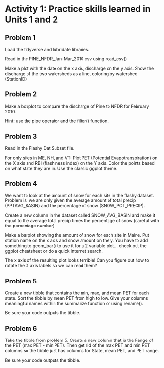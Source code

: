 # Activity 1: Practice skills learned in Units 1 and 2 {#introactivity}
## Problem 1

Load the tidyverse and lubridate libraries.

Read in the PINE_NFDR_Jan-Mar_2010 csv using read_csv()

Make a plot with the date on the x axis, discharge on the y axis. Show the discharge of the two watersheds as a line, coloring by watershed (StationID)


## Problem 2

Make a boxplot to compare the discharge of Pine to NFDR for February 2010.

Hint: use the pipe operator and the filter() function.


## Problem 3

Read in the Flashy Dat Subset file.


For only sites in ME, NH, and VT: Plot PET (Potential Evapotranspiration) on the X axis and RBI (flashiness index) on the Y axis. Color the points based on what state they are in. Use the classic ggplot theme.


## Problem 4

We want to look at the amount of snow for each site in the flashy dataset. Problem is, we are only given the average amount of total precip (PPTAVG_BASIN) and the percentage of snow (SNOW_PCT_PRECIP).

Create a new column in the dataset called SNOW_AVG_BASIN and make it equal to the average total precip times the percentage of snow (careful with the percentage number).


Make a barplot showing the amount of snow for each site in Maine. Put station name on the x axis and snow amount on the y. You have to add something to geom_bar() to use it for a 2 variable plot... check out the ggplot cheatsheet or do a quick internet search.



The x axis of the resulting plot looks terrible! Can you figure out how to rotate the X axis labels so we can read them?

## Problem 5

Create a new tibble that contains the min, max, and mean PET for each state. Sort the tibble by mean PET from high to low. Give your columns meaningful names within the summarize function or using rename().

Be sure your code outputs the tibble.


## Problem 6

Take the tibble from problem 5. Create a new column that is the Range of the PET (max PET - min PET). Then get rid of the max PET and min PET columns so the tibble just has columns for State, mean PET, and PET range.

Be sure your code outputs the tibble.

